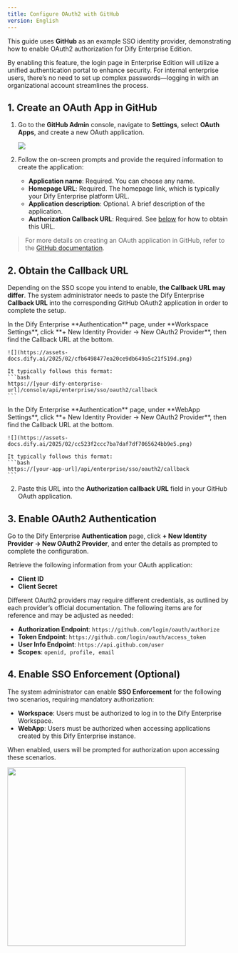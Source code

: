 ```yaml
---
title: Configure OAuth2 with GitHub
version: English
---
```


This guide uses **GitHub** as an example SSO identity provider, demonstrating how to enable OAuth2 authorization for Dify Enterprise Edition.

By enabling this feature, the login page in Enterprise Edition will utilize a unified authentication portal to enhance security. For internal enterprise users, there’s no need to set up complex passwords—logging in with an organizational account streamlines the process.

## 1. Create an OAuth App in GitHub

1. Go to the **GitHub Admin** console, navigate to **Settings**, select **OAuth Apps**, and create a new OAuth application.

   ![](https://assets-docs.dify.ai/2025/02/5d51e9ba8b3018f1a02a87aa3832acb2.png)

2. Follow the on-screen prompts and provide the required information to create the application:

   - **Application name**: Required. You can choose any name.  
   - **Homepage URL**: Required. The homepage link, which is typically your Dify Enterprise platform URL.  
   - **Application description**: Optional. A brief description of the application.  
   - **Authorization Callback URL**: Required. See [below](#2-callback-url) for how to obtain this URL.

> For more details on creating an OAuth application in GitHub, refer to the [GitHub documentation](https://docs.github.com/en/apps/oauth-apps/building-oauth-apps/creating-an-oauth-app).

## 2. Obtain the Callback URL

Depending on the SSO scope you intend to enable, **the Callback URL may differ**. The system administrator needs to paste the Dify Enterprise **Callback URL** into the corresponding GitHub OAuth2 application in order to complete the setup.

<Tabs>
  <Tab title="Workspace">
    In the Dify Enterprise **Authentication** page, under **Workspace Settings**, click **+ New Identity Provider → New OAuth2 Provider**, then find the Callback URL at the bottom.

    ![](https://assets-docs.dify.ai/2025/02/cfb6498477ea20ce9db649a5c21f519d.png)

    It typically follows this format:
    ```bash
    https://[your-dify-enterprise-url]/console/api/enterprise/sso/oauth2/callback
    ```
  </Tab>
  <Tab title="WebApp">
    In the Dify Enterprise **Authentication** page, under **WebApp Settings**, click **+ New Identity Provider → New OAuth2 Provider**, then find the Callback URL at the bottom.

    ![](https://assets-docs.dify.ai/2025/02/cc523f2ccc7ba7daf7df7065624bb9e5.png)

    It typically follows this format:
    ```bash
    https://[your-app-url]/api/enterprise/sso/oauth2/callback
    ```
  </Tab>
</Tabs>

2. Paste this URL into the **Authorization callback URL** field in your GitHub OAuth application.

## 3. Enable OAuth2 Authentication

Go to the Dify Enterprise **Authentication** page, click **+ New Identity Provider → New OAuth2 Provider**, and enter the details as prompted to complete the configuration.

Retrieve the following information from your OAuth application:

- **Client ID**
- **Client Secret**

Different OAuth2 providers may require different credentials, as outlined by each provider’s official documentation. The following items are for reference and may be adjusted as needed:

- **Authorization Endpoint**: `https://github.com/login/oauth/authorize`
- **Token Endpoint**: `https://github.com/login/oauth/access_token`
- **User Info Endpoint**: `https://api.github.com/user`
- **Scopes**: `openid, profile, email`

## 4. Enable SSO Enforcement (Optional)

The system administrator can enable **SSO Enforcement** for the following two scenarios, requiring mandatory authorization:

- **Workspace**: Users must be authorized to log in to the Dify Enterprise Workspace.
- **WebApp**: Users must be authorized when accessing applications created by this Dify Enterprise instance.

When enabled, users will be prompted for authorization upon accessing these scenarios.

<img src="https://assets-docs.dify.ai/2025/02/28a707cfe144c090d0379834bc41ad7e.png" width="400" />